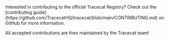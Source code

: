 <Info>
  Interested in contributing to the official Tracecat Registry?
  Check out the [contributing guide](https://github.com/TracecatHQ/tracecat/blob/main/CONTRIBUTING.md) on GitHub for more information.

  All accepted contributions are then maintained by the Tracecat team!
</Info>
